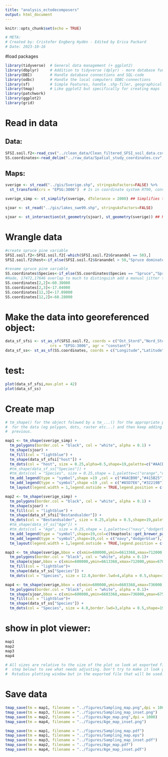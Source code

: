 ```yaml
---
title: "analysis_ectodecomposers"
output: html_document
---
```


```r
knitr::opts_chunk$set(echo = TRUE)
```

```r
# META:
# Created by: Cristofer Engberg Hydén - Edited by Erica Packard
# Date: 2023-10-16
```

#load packages
```r
library(tidyverse)  # General data management (+ ggplot2)
library(dbplyr)     # Addition to tidyverse (dplyr) - more database functionalities
library(DBI)        # Handle database connections and SQL-code
library(odbc)       # Handle the local computers ODBC-connections
library(sf)         # Simple Features, handle .shp-filer, geographical data and coordinates
library(tmap)       # Like ggplot2 but specifically for creating maps
library(patchwork)
library(ggplot2)
library(grid)
```

#   Read in data 
##  Data: 
```r
SFSI.soil.f2<-read_csv("../clean_data/Clean_filtered_SFSI_soil_data.csv")
SS.coordinates<-read_delim("../raw_data/Spatial_study_coordinates.csv",delim = ";",col_types = list("c","n","n","f","f"))
```

##  Maps:
```r
sverige <- st_read("../gis/Sverige.shp", stringsAsFactors=FALSE) %>% 
  st_transform(crs = "EPSG:3006")  # Is in coordinate system RT90, converts into SWEREF 99TM

sverige_simp <- st_simplify(sverige, dTolerance = 2000) ## Simplifies the border of Sweden (possibly good to do if the resulting map is smaller(?))

sjoar <- st_read("../gis/lakes_swe99.shp", stringsAsFactors=FALSE)

sjoar <- st_intersection(st_geometry(sjoar), st_geometry(sverige)) ## Removes any lakes beyond the border of Sweden
```

#   Wrangle data

```r
#create spruce pine variable
SFSI.soil.f2<-SFSI.soil.f2[-which(SFSI.soil.f2$Granandel == 50),]
SFSI.soil.f2$host<-if_else(SFSI.soil.f2$Granandel > 50,"Spruce dominated","Pine dominated")

#rename spruce pine variable 
SS.coordinates$Species<-if_else(SS.coordinates$Species == "Spruce","Spruce dominated","Pine dominated")
#Hade, 17472,17646 overlap to much to distinguish add a manual jitter to 17472 and 17646
SS.coordinates[2,2]<-60.30000
SS.coordinates[2,3]<-17.04000
SS.coordinates[12,3]<-17.09000
SS.coordinates[12,2]<-60.28000
```


# Make the data into georeferenced object:
```r
data_sf_sfsi <- st_as_sf(SFSI.soil.f2, coords = c("Ost_Stord","Nord_Stord"),
                    crs = "EPSG:3006", agr = "constant")
data_sf_ss<- st_as_sf(SS.coordinates, coords = c("Longitude","Latitude"), agr = "constant")
```

# test:
```r
plot(data_sf_sfsi,max.plot = 42)
plot(data_sf_ss)
```


#   Create map
```r
# tm_shape() for the object folowed by a tm_...() for the appropriate plotting tool
#  for the data (eg polygon, dots, raster etc...) and then keep adding ontop of the
#  previous.

map1 <- tm_shape(sverige_simp) +
  tm_polygons(border.col = "black", col = "white", alpha = 0.1) +
  tm_shape(sjoar) +
  tm_fill(col = "lightblue") +
  tm_shape(data_sf_sfsi["host"]) +
  tm_dots(col = "host", size = 0.25,alpha=0.5,shape=19,palette=c("#AACB90","#415B25"),title = "National samples",legend.show = FALSE)+
  #tm_shape(data_sf_ss["Species"]) +
  #tm_dots(col = "Species", size = 0.25,shape = 1,palette=c("orange","darkred"),title = "Regional samples",legend.show = FALSE)+
  tm_add_legend(type = "symbol",shape =19 ,col = c("#AACB90","#415B25"),labels = c("Pine dominated", "Spruce dominated"),title = "Large-scale samples")+
  tm_add_legend(type = "symbol",shape =19 ,col = c("#A5D7E6","#32219B"),labels = c("Pine dominated", "Spruce dominated"),title = "Small-scale samples")+
  tm_layout(legend.width = 1,legend.outside = TRUE,legend.position = c(-0.15,0.1),frame = FALSE)

map2 <- tm_shape(sverige_simp) +
  tm_polygons(border.col = "black", col = "white", alpha = 0.1) +
  tm_shape(sjoar) +
  tm_fill(col = "lightblue") +
  tm_shape(data_sf_sfsi["Bestandsalder"]) +
  tm_dots(col = "Bestandsalder", size = 0.25,alpha = 0.5,shape=19,palette="OrRd",n = 5,contrast = c(0.2, 1),title = "National samples",legend.show = F)+
  #tm_shape(data_sf_ss["Age"]) +
  #tm_dots(col = "Age", size = 0.25,shape = 1,palette=c("navy","dodgerblue"),title = "Regional samples",legend.show = F)+
  tm_add_legend(type = "symbol",shape=19,col=c(tmaptools::get_brewer_pal("OrRd", 5, plot = FALSE)),labels = c("10-50", "50-100","100-150","150-200","200+"),title = "National samples")+
  tm_add_legend(type = "symbol",shape=19,col = c("navy","dodgerblue"),labels = c("Old > 70 years", "Young < 70 years"),title = "Regional samples")+
  tm_layout(legend.width = 1,legend.outside = TRUE,legend.position = c(-0.15,0.1),frame = FALSE)

map3 <- tm_shape(sverige,bbox = c(xmin=600000,ymin=6613368,xmax=712000,ymax=6700000)) +
  tm_polygons(border.col = "black", col = "white", alpha = 0.1)+ 
  tm_shape(sjoar,bbox = c(xmin=600000,ymin=6613368,xmax=712000,ymax=6700000)) +
  tm_fill(col = "lightblue")+
  tm_shape(data_sf_ss["Species"]) +
  tm_dots(col = "Species", size = 12.0,border.lwd=4,alpha = 0.5,shape=19,palette=c("#A5D7E6","#32219B"),title = "Regional samples",legend.show = FALSE)

map4 <- tm_shape(sverige,bbox = c(xmin=600000,ymin=6603368,xmax=736000,ymax=6750000)) +
  tm_polygons(border.col = "black", col = "white", alpha = 0.1)+ 
  tm_shape(sjoar,bbox = c(xmin=600000,ymin=6603368,xmax=736000,ymax=6750000)) +
  tm_fill(col = "lightblue")+
  tm_shape(data_sf_ss["Species"]) +
  tm_dots(col = "Species", size = 4.0,border.lwd=3,alpha = 0.5,shape=19,palette=c("navy","dodgerblue"),title = "Regional samples",legend.show = FALSE)


```


# show in plot viewer:
```r
map1
map2
map3
map4

# All sizes are relative to the size of the plot so look at exported file (the
#  step below) to see what needs adjusting. Don't try to make it look good in R/
#  Rstudios plotting window but in the exported file that will be used.
```

#   Save data
```r
tmap_save(tm = map1, filename = "../figures/Sampling_map.png",dpi = 1000)
tmap_save(tm = map3, filename = "../figures/Sampling_map_inset.png")
tmap_save(tm = map2, filename = "../figures/Age_map.png",dpi = 1000)
tmap_save(tm = map4, filename = "../figures/Age_map_inset.png")

tmap_save(tm = map1, filename = "../figures/Sampling_map.pdf")
tmap_save(tm = map1, filename = "../figures/Sampling_map.eps")
tmap_save(tm = map3, filename = "../figures/Sampling_map_inset.pdf")
tmap_save(tm = map2, filename = "../figures/Age_map.pdf")
tmap_save(tm = map4, filename = "../figures/Age_map_inset.pdf")
```



